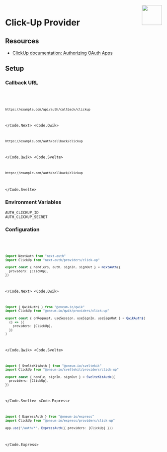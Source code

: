 
<img align="right" src="/img/providers/clickup.svg" height="64" width="64" />

# Click-Up Provider

## Resources

- [ClickUp documentation: Authorizing OAuth Apps](https://clickup.com/api/developer-portal/authentication#oauth-flow)

## Setup

### Callback URL

<Code>
  <Code.Next>

```bash
https://example.com/api/auth/callback/clickup
```

  </Code.Next>
  <Code.Qwik>

```bash
https://example.com/auth/callback/clickup
```

  </Code.Qwik>
  <Code.Svelte>

```bash
https://example.com/auth/callback/clickup
```

  </Code.Svelte>
</Code>

### Environment Variables

```
AUTH_CLICKUP_ID
AUTH_CLICKUP_SECRET
```

### Configuration

<Code>
  <Code.Next>

```ts filename="/auth.ts"
import NextAuth from "next-auth"
import ClickUp from "next-auth/providers/click-up"

export const { handlers, auth, signIn, signOut } = NextAuth({
  providers: [ClickUp],
})
```

  </Code.Next>
  <Code.Qwik>
  
```ts filename="/src/routes/plugin@auth.ts"
import { QwikAuth$ } from "@oneum-io/qwik"
import ClickUp from "@oneum-io/qwik/providers/click-up"

export const { onRequest, useSession, useSignIn, useSignOut } = QwikAuth$(
  () => ({
    providers: [ClickUp],
  })
)
```

  </Code.Qwik>
  <Code.Svelte>

```ts filename="/src/auth.ts"
import { SvelteKitAuth } from "@oneum-io/sveltekit"
import ClickUp from "@oneum-io/sveltekit/providers/click-up"

export const { handle, signIn, signOut } = SvelteKitAuth({
  providers: [ClickUp],
})
```

  </Code.Svelte>
  <Code.Express>

```ts filename="/src/app.ts"
import { ExpressAuth } from "@oneum-io/express"
import ClickUp from "@oneum-io/express/providers/click-up"

app.use("/auth/*", ExpressAuth({ providers: [ClickUp] }))
```

  </Code.Express>
</Code>
